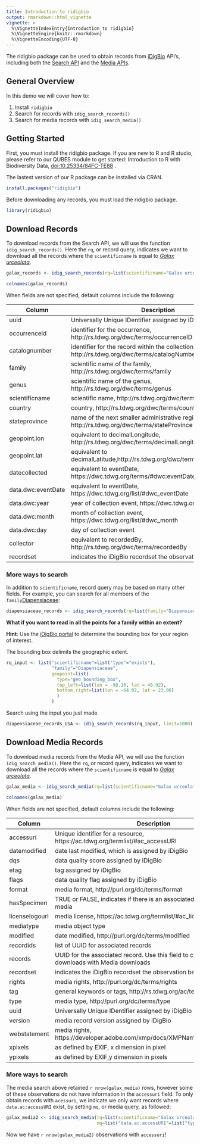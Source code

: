 ```yaml
---
title: Introduction to ridigbio
output: rmarkdown::html_vignette
vignette: >
  %\VignetteIndexEntry{Introduction to ridigbio}
  %\VignetteEngine{knitr::rmarkdown}
  %\VignetteEncoding{UTF-8}
---
```


The ridigbio package can be used to obtain records from [iDigBio](https://www.idigbio.org/) API's, including both the [Search API](https://github.com/idigbio/idigbio-search-api/wiki) and the [Media APIs](https://www.idigbio.org/wiki/index.php/IDigBio_API#Record_.26_Media_APIs). 

## General Overview   

In this demo we will cover how to:

1. Install `ridigbio`
2. Search for records with  `idig_search_records()`
3. Search for media records with `idig_search_media()`

## Getting Started

First, you must install the ridigbio package. If you are new to R and R studio, please refer to our QUBES module to get started: Introduction to R with Biodiversity Data, [doi:10.25334/84FC-TE88](htpps://www.doi.org/10.25334/84FC-TE88) .

The lastest version of our R package can be installed via CRAN. 
```r
install.packages("ridigbio")
```

Before downloading any records, you must load the ridigbio package.

```r
library(ridigbio) 
```

## Download Records
To download records from the Search API, we will use the function `idig_search_records()`. 
Here the `rq`, or record query, indicates we want to download all the records where the `scientificname` is equal to [<i>Galax urceolata</i>](https://en.wikipedia.org/wiki/Galax). 

```r
galax_records <- idig_search_records(rq=list(scientificname="Galax urceolata"))
```

```r
colnames(galax_records)
```

When fields are not specified, default columns include the following:   

| Column | Description |
| ----------- | ----------- |
| uuid | Universally Unique IDentifier assigned by iDigBio  |
| occurrenceid |identifier for the occurrence, 	http://rs.tdwg.org/dwc/terms/occurrenceID| 
| catalognumber |identifier for the record within the collection, http://rs.tdwg.org/dwc/terms/catalogNumber|
| family | scientific name of the family, http://rs.tdwg.org/dwc/terms/family|
| genus | scientific name of the genus, http://rs.tdwg.org/dwc/terms/genus |
| scientificname | scientific name, http://rs.tdwg.org/dwc/terms/scientificName |
| country | country, 	http://rs.tdwg.org/dwc/terms/country |
| stateprovince |name of the next smaller administrative region than country, http://rs.tdwg.org/dwc/terms/stateProvince|
| geopoint.lon | equivalent to decimalLongitude, 	http://rs.tdwg.org/dwc/terms/decimalLongitude|
| geopoint.lat | equivalent to decimalLatitude,http://rs.tdwg.org/dwc/terms/decimalLatitude |
| datecollected | equivalent to eventDate, https://dwc.tdwg.org/terms/#dwc:eventDate) |
| data.dwc:eventDate | equivalent to eventDate, https://dwc.tdwg.org/list/#dwc_eventDate |
| data.dwc:year | year of collection event, https://dwc.tdwg.org/list/#dwc_year |
| data.dwc:month | month of collection event, https://dwc.tdwg.org/list/#dwc_month |
| data.dwc:day | day of collection event | (https://dwc.tdwg.org/list/#dwc_day |
| collector | equivalent to recordedBy,	http://rs.tdwg.org/dwc/terms/recordedBy |
| recordset | indicates the iDigBio recordset the observation belongs too! |


### More ways to search

In addition to `scientificname`, record query may be based on many other fields. For example, you can search for all members of the `family`[Diapensiaceae](https://en.wikipedia.org/wiki/Diapensiaceae): 

```r
diapensiaceae_records <- idig_search_records(rq=list(family="Diapensiaceae"), limit=1000)
```


**What if you want to read in all the points for a family within an extent?**

**Hint**: Use the [iDigBio portal](https://www.idigbio.org/portal/search) to determine the bounding box for your region of interest.       

The bounding box delimits the geographic extent. 

```r
rq_input <- list("scientificname"=list("type"="exists"),
                 "family"="Diapensiaceae", 
                 geopoint=list(
                   type="geo_bounding_box",
                   top_left=list(lon = -98.16, lat = 48.92),
                   bottom_right=list(lon = -64.02, lat = 23.06)
                   )
                 )
```

Search using the input you just made

```r
diapensiaceae_records_USA <- idig_search_records(rq_input, limit=1000)
```


## Download Media Records
To download media records from the Media API, we will use the function `idig_search_media()`. 
Here the `rq`, or record query, indicates we want to download all the records where the `scientificname` is equal to [<i>Galax urceolata</i>](https://en.wikipedia.org/wiki/Galax). 

```r
galax_media <- idig_search_media(rq=list(scientificname="Galax urceolata"))
```

```r
colnames(galax_media)
```

When fields are not specified, default columns include the following:   

| Column | Description |
| ----------- | ----------- |
| accessuri | Unique identifier for a resource, https://ac.tdwg.org/termlist/#ac_accessURI  |
| datemodified | date last modified, which is assigned by iDigBio | 
| dqs | data quality score assigned by iDigBio |
| etag | tag assigned by iDigBio |
| flags | data quality flag assigned by iDigBio |
| format | media format, http://purl.org/dc/terms/format |
| hasSpecimen | TRUE or FALSE, indicates if there is an associated record for this media |
| licenselogourl  | media license, https://ac.tdwg.org/termlist/#ac_licenseLogoURL) |
| mediatype  | media object type |
| modified | date modified, http://purl.org/dc/terms/modified  |
| recordids | list of UUID for associated records |
|  records  | UUID for the associated record. Use this field to connect Record downloads with Media downloads |
|  recordset  | indicates the iDigBio recordset the observation belongs too! |
| rights | media rights, http://purl.org/dc/terms/rights  |
| tag  | general keywords or tags, http://rs.tdwg.org/ac/terms/tag  |
| type | media type, http://purl.org/dc/terms/type |
|  uuid | Universally Unique IDentifier assigned by iDigBio  |
| version  | media record version assigned by iDigBio |
| webstatement  | media rights, https://developer.adobe.com/xmp/docs/XMPNamespaces/xmpRights/ | 
| xpixels |  as defined by EXIF, x dimension in pixel |
| ypixels | as defined by EXIF,y dimension in pixels  |
 

### More ways to search 

The media search above retained `r nrow(galax_media)` rows, however some of these observations do not have information in the `accessuri` field. To only obtain records with `acessuri`, we indicate we only want records where `data.ac:accessURI` exist, by setting `mq`, or media query, as followed:
```r
galax_media2 <- idig_search_media(rq=list(scientificname="Galax urceolata"),
                                  mq=list("data.ac:accessURI"=list("type"="exists")))
```

Now we have  `r nrow(galax_media2)` observations with `accessuri`!